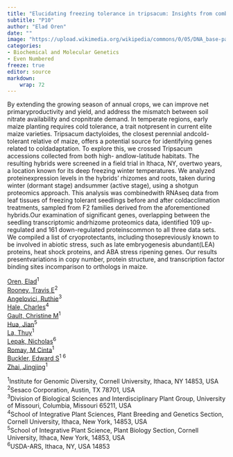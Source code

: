 ```yaml
---
title: "Elucidating freezing tolerance in tripsacum: Insights from combined transcriptome and proteome"
subtitle: "P10"
author: "Elad Oren"
date: ""
image: "https://upload.wikimedia.org/wikipedia/commons/0/05/DNA_base-pair_diagram.jpg"
categories: 
- Biochemical and Molecular Genetics
- Even Numbered
freeze: true
editor: source
markdown: 
    wrap: 72
---
```


By extending the growing season of annual crops, we can improve net primaryproductivity and yield, and address the mismatch between soil nitrate availability and cropnitrate demand. In temperate regions, early maize planting requires cold tolerance, a trait notpresent in current elite maize varieties. Tripsacum dactyloides, the closest perennial andcold-tolerant relative of maize, offers a potential source for identifying genes related to coldadaptation. To explore this, we crossed Tripsacum accessions collected from both high- andlow-latitude habitats. The resulting hybrids were screened in a field trial in Ithaca, NY, overtwo years, a location known for its deep freezing winter temperatures. We analyzed proteinexpression levels in the hybrids’ rhizomes and roots, taken during winter (dormant stage) andsummer (active stage), using a shotgun proteomics approach. This analysis was combinedwith RNAseq data from leaf tissues of freezing tolerant seedlings before and after coldacclimation treatments, sampled from F2 families derived from the aforementioned hybrids.Our examination of significant genes, overlapping between the seedling transcriptomic andrhizome proteomics data, identified 109 up-regulated and 161 down-regulated proteinscommon to all three data sets. We compiled a list of cryoprotectants, including thosepreviously known to be involved in abiotic stress, such as late embryogenesis abundant(LEA) proteins, heat shock proteins, and ABA stress ripening genes. Our results presentvariations in copy number, protein structure, and transcription factor binding sites incomparison to orthologs in maize.

<a href='mailto:eo235@cornell.edu'>Oren, Elad</a><sup>1</sup><br><a href='mailto:trooney@sesaco.com'>Rooney, Travis E</a><sup>2</sup><br><a href='mailto:angelovicir@missouri.edu'>Angelovici, Ruthie</a><sup>3</sup><br><a href='mailto:coh22@cornell.edu'>Hale, Charles</a><sup>4</sup><br><a href='mailto:christygault@gmail.com'>Gault, Christine M</a><sup>1</sup><br><a href='mailto:jh299@cornell.edu'>Hua, Jian</a><sup>5</sup><br><a href='mailto:thuyla@cornell.edu'>La, Thuy</a><sup>1</sup><br><a href='mailto:nkl3@cornell.edu'>Lepak, Nicholas</a><sup>6</sup><br><a href='mailto:mcr72@cornell.edu'>Romay, M Cinta</a><sup>1</sup><br><a href='mailto:esb33@cornell.edu'>Buckler, Edward S</a><sup>1 6</sup><br><a href='mailto:jz963@cornell.edu'>Zhai, Jingjing</a><sup>1</sup><br>

<sup>1</sup>Institute for Genomic Diversity, Cornell University, Ithaca, NY 14853, USA<br><sup>2</sup>Sesaco Corporation, Austin, TX 78701, USA<br><sup>3</sup>Division of Biological Sciences and Interdisciplinary Plant Group, University of Missouri, Columbia, Missouri 65211, USA<br><sup>4</sup>School of Integrative Plant Sciences, Plant Breeding and Genetics Section, Cornell University, Ithaca, New York, 14853, USA<br><sup>5</sup>School of Integrative Plant Science, Plant Biology Section, Cornell University, Ithaca, New York, 14853, USA<br><sup>6</sup>USDA-ARS, Ithaca, NY, USA 14853<br>